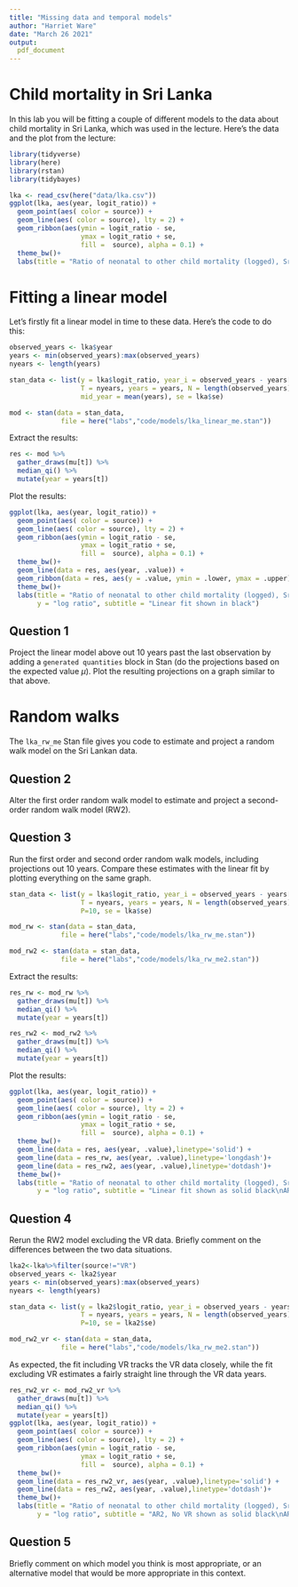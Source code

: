 ```yaml
---
title: "Missing data and temporal models"
author: "Harriet Ware"
date: "March 26 2021"
output: 
  pdf_document
---
```


# Child mortality in Sri Lanka

In this lab you will be fitting a couple of different models to the data about child mortality in Sri Lanka, which was used in the lecture. Here's the data and the plot from the lecture:

```r
library(tidyverse)
library(here)
library(rstan)
library(tidybayes)

lka <- read_csv(here("data/lka.csv"))
ggplot(lka, aes(year, logit_ratio)) +
  geom_point(aes( color = source)) + 
  geom_line(aes( color = source), lty = 2) + 
  geom_ribbon(aes(ymin = logit_ratio - se,
                  ymax = logit_ratio + se,
                  fill =  source), alpha = 0.1) +
  theme_bw()+
  labs(title = "Ratio of neonatal to other child mortality (logged), Sri Lanka", y = "log ratio")
```

# Fitting a linear model 

Let's firstly fit a linear model in time to these data. Here's the code to do this:

```r
observed_years <- lka$year
years <- min(observed_years):max(observed_years)
nyears <- length(years)

stan_data <- list(y = lka$logit_ratio, year_i = observed_years - years[1]+1, 
                  T = nyears, years = years, N = length(observed_years), 
                  mid_year = mean(years), se = lka$se)

mod <- stan(data = stan_data,
             file = here("labs","code/models/lka_linear_me.stan"))

```

Extract the results:

```r
res <- mod %>% 
  gather_draws(mu[t]) %>% 
  median_qi() %>% 
  mutate(year = years[t])
```


Plot the results:

```r
ggplot(lka, aes(year, logit_ratio)) +
  geom_point(aes( color = source)) + 
  geom_line(aes( color = source), lty = 2) + 
  geom_ribbon(aes(ymin = logit_ratio - se, 
                  ymax = logit_ratio + se, 
                  fill =  source), alpha = 0.1) + 
  theme_bw()+
  geom_line(data = res, aes(year, .value)) + 
  geom_ribbon(data = res, aes(y = .value, ymin = .lower, ymax = .upper), alpha = 0.2)+
  theme_bw()+
  labs(title = "Ratio of neonatal to other child mortality (logged), Sri Lanka",
       y = "log ratio", subtitle = "Linear fit shown in black")
```

## Question 1

Project the linear model above out 10 years past the last observation by adding a `generated quantities` block in Stan (do the projections based on the expected value $\mu$). Plot the resulting projections on a graph similar to that above. 

# Random walks

The `lka_rw_me` Stan file gives you code to estimate and project a random walk model on the Sri Lankan data. 

## Question 2

Alter the first order random walk model to estimate and project a second-order random walk model (RW2). 

## Question 3

Run the first order and second order random walk models, including projections out 10 years. Compare these estimates with the linear fit by plotting everything on the same graph. 

```r
stan_data <- list(y = lka$logit_ratio, year_i = observed_years - years[1]+1, 
                  T = nyears, years = years, N = length(observed_years), 
                  P=10, se = lka$se)

mod_rw <- stan(data = stan_data,
             file = here("labs","code/models/lka_rw_me.stan"))

mod_rw2 <- stan(data = stan_data,
             file = here("labs","code/models/lka_rw_me2.stan"))

```
Extract the results:

```r
res_rw <- mod_rw %>% 
  gather_draws(mu[t]) %>% 
  median_qi() %>% 
  mutate(year = years[t])

res_rw2 <- mod_rw2 %>% 
  gather_draws(mu[t]) %>% 
  median_qi() %>% 
  mutate(year = years[t])
```


Plot the results:

```r
ggplot(lka, aes(year, logit_ratio)) +
  geom_point(aes( color = source)) + 
  geom_line(aes( color = source), lty = 2) + 
  geom_ribbon(aes(ymin = logit_ratio - se, 
                  ymax = logit_ratio + se, 
                  fill =  source), alpha = 0.1) + 
  theme_bw()+
  geom_line(data = res, aes(year, .value),linetype='solid') + 
  geom_line(data = res_rw, aes(year, .value),linetype='longdash')+
  geom_line(data = res_rw2, aes(year, .value),linetype='dotdash')+
  theme_bw()+
  labs(title = "Ratio of neonatal to other child mortality (logged), Sri Lanka",
       y = "log ratio", subtitle = "Linear fit shown as solid black\nAR1 and AR2 fits shown as dashed black")

```

## Question 4

Rerun the RW2 model excluding the VR data. Briefly comment on the differences between the two data situations. 

```r
lka2<-lka%>%filter(source!="VR")
observed_years <- lka2$year
years <- min(observed_years):max(observed_years)
nyears <- length(years)

stan_data <- list(y = lka2$logit_ratio, year_i = observed_years - years[1]+1, 
                  T = nyears, years = years, N = length(observed_years), 
                  P=10, se = lka2$se)

mod_rw2_vr <- stan(data = stan_data,
             file = here("labs","code/models/lka_rw_me2.stan"))

```
As expected, the fit including VR tracks the VR data closely, while the fit excluding VR estimates a fairly straight line through the VR data years.

```r
res_rw2_vr <- mod_rw2_vr %>% 
  gather_draws(mu[t]) %>% 
  median_qi() %>% 
  mutate(year = years[t])
ggplot(lka, aes(year, logit_ratio)) +
  geom_point(aes( color = source)) + 
  geom_line(aes( color = source), lty = 2) + 
  geom_ribbon(aes(ymin = logit_ratio - se, 
                  ymax = logit_ratio + se, 
                  fill =  source), alpha = 0.1) + 
  theme_bw()+
  geom_line(data = res_rw2_vr, aes(year, .value),linetype='solid') + 
  geom_line(data = res_rw2, aes(year, .value),linetype='dotdash')+
  theme_bw()+
  labs(title = "Ratio of neonatal to other child mortality (logged), Sri Lanka",
       y = "log ratio", subtitle = "AR2, No VR shown as solid black\nAR2, With VR shown as dashed black")

```

## Question 5

Briefly comment on which model you think is most appropriate, or an alternative model that would be more appropriate in this context. 